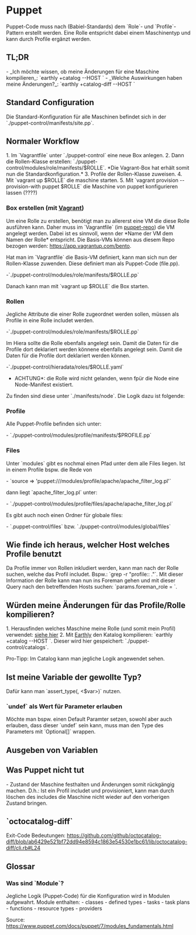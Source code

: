 = Puppet =
Puppet-Code muss nach (Babiel-Standards) dem `Role`- und `Profile`-Pattern erstellt werden.
Eine Rolle entspricht dabei einem Maschinentyp und kann durch Profile ergänzt werden.

== TL;DR ==

- _Ich möchte wissen, ob meine Änderungen für eine Maschine kompilieren_: `earthly +catalog --HOST <host>`
- _Welche Auswirkungen haben meine Änderungen?_: `earthly +catalog-diff --HOST <host>`

== Standard Configuration ==
Die Standard-Konfiguration für alle Maschinen befindet sich in der `./puppet-control/manifests/site.pp`.

== Normaler Workflow ==

1. Im `Vagrantfile` unter `./puppet-control` eine neue Box anlegen. 
2. Dann die Rollen-Klasse erstellen: `./puppet-control/modules/role/manifests/$ROLLE`. *Die Vagrant-Box hat erhält somit nun die Standardkonfiguration.*
3. Profile der Rollen-Klasse zuweisen.
4. Mit `vagrant up $ROLLE` die maschine starten.
5. Mit `vagrant provision --provision-with puppet $ROLLE` die Maschine von puppet konfigurieren lassen (????)

=== Box erstellen (mit [[Vagrant]]) ===
Um eine Rolle zu erstellen, benötigt man zu allererst eine VM die diese Rolle ausführen kann.
Daher muss im `Vagrantfile` (im [[https://gitlab.rz.babiel.com/provid/puppet-control|puppet-repo]]) die VM angelegt werden.
Dabei ist es sinnvoll, wenn der *Name der VM dem Namen der Rolle* entspricht. 
Die Basis-VMs können aus diesem Repo bezogen werden: https://app.vagrantup.com/bento.

{{{ruby
config.vm.define "$ROLLE" do |box| # box == vm in vagrant
  box.vm.provider "docker" do |v, override| # provider => backend welches vagrant für die box verwendet
    override.image = "docker-registry.rz.babiel.com/provid/puppet-control/debian:10"
  end
  box.vm.provider "virtualbox" do |v, override|
    override.vm.box = "bento/debian-10" 
  end   
  box.vm.provision "puppet", type: "puppet" do |puppet| # provisioniere mit puppet (könnte hier auch ansible stehen?)
    puppet.facter = {
      "foreman_role" => "$ROLLE" # muss mit Dateinamen in modules/role/manifests/ übereinstimmen
    }
  end
end
}}}

Hat man im `Vagrantfile` die Basis-VM definiert, kann man sich nun der Rollen-Klasse zuwenden.
Diese definiert man als Puppet-Code (file.pp).

-`./puppet-control/modules/role/manifests/$ROLLE.pp`

{{{puppet
class role::$ROLLE {
   
}
}}}

Danach kann man mit `vagrant up $ROLLE` die Box starten.

=== Rollen ===
Jegliche Attribute die einer Rolle zugeordnet werden sollen, müssen als Profile in eine Rolle includet werden.

-`./puppet-control/modules/role/manifests/$ROLLE.pp`
{{{puppet
class role::$ROLLE {
	include profile::keepalived
}
}}}

Im Hiera sollte die Rolle ebenfalls angelegt sein. Damit die Daten für die Profile dort deklariert werden könnene ebenfalls angelegt sein.
Damit die Daten für die Profile dort deklariert werden können.

-`./puppet-control/hieradata/roles/$ROLLE.yaml`

{{{yaml
profile::keepalived::password: passwort
profile::keepalived::interfaces:
  eth0: 192.168.110.123
}}}

*ACHTUNG*: die Rolle wird nicht gelanden, wenn fpür die Node eine Node-Manifest existiert.
Zu finden sind diese unter `./manifests/node`. Die Logik dazu ist folgende:
{{{ruby
## Nach Baselines restliche Manifeste
node default {
  if !($::foreman_role.empty) {
    include "role::${::foreman_role}"
  }
}
}}}


=== Profile ===
Alle Puppet-Profile befinden sich unter:

- `./puppet-control/modules/profile/manifests/$PROFILE.pp`

=== Files ===
Unter `modules` gibt es nochmal einen Pfad unter dem alle Files liegen.
Ist in einem Profile bspw. die Rede von 

- `source  => 'puppet:///modules/profile/apache/apache_filter_log.pl'`

dann liegt `apache_filter_log.pl` unter:

- `./puppet-control/modules/profile/files/apache/apache_filter_log.pl`

Es gibt auch noch einen Ordner für globale files:

- `.puppet-control/files` bzw. `./puppet-control/modules/global/files`


== Wie finde ich heraus, welcher Host welches Profile benutzt ==

Da Profile immer von Rollen inkludiert werden, kann man nach der Rolle suchen,
welche das Profil includet. Bspw.: `grep -r "profile::<mein-profil> ."`. Mit dieser Information der Rolle kann man nun ins Foreman gehen
und mit dieser Query nach den betreffenden Hosts suchen: `params.foreman_role = <gefundene-rolle>`.

== Würden meine Änderungen für das Profile/Rolle kompilieren? ==

1. Herausfinden welches Maschine meine Rolle (und somit mein Profil) verwendet: [[Wie finde ich heraus, welcher Host welches Profile benutzt|siehe hier]]
2. Mit [[Earthly]] den Katalog kompilieren: `earthly +catalog --HOST <host>`. Dieser wird hier gespeichert: `./puppet-control/catalogs`.

Pro-Tipp: Im Catalog kann man jegliche Logik angewendet sehen.

== Ist meine Variable der gewollte Typ? ==

Dafür kann man `assert_type(<Type>, <$var>)` nutzen.

=== `undef` als Wert für Parameter erlauben ===
Möchte man bspw. einen Default Paramter setzen, sowohl aber auch erlauben, dass dieser `undef` sein kann,
muss man den Type des Parameters mit `Optional[]` wrappen.

== Ausgeben von Variablen == 

{{{puppet
 notify {"debug message plus variable: ${my_var}":
      loglevel => debug,
    }
}}}

== Was Puppet nicht tut ==

- Zustand der Maschine festhalten und Änderungen somit rückgängig machen. D.h.: Ist ein Profil includet und provisioniert, kann man durch löschen des includes die Maschine nicht wieder auf den vorherigen Zustand bringen.

== `octocatalog-diff` ==

Exit-Code Bedeutungen: https://github.com/github/octocatalog-diff/blob/ab6429e521bf72dd94e8594c1863e54530e1bc61/lib/octocatalog-diff/cli.rb#L24
 


== Glossar ==

=== Was sind `Module`? ===
Jegliche Logik (Puppet-Code) für die Konfiguration wird in Modulen aufgewahrt.
Module enthalten:
- classes
- defined types
- tasks
- task plans
- functions
- resource types
- providers

Source: https://www.puppet.com/docs/puppet/7/modules_fundamentals.html
